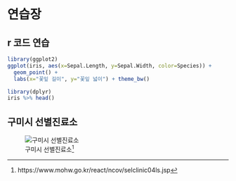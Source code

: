 # 연습장

## r 코드 연습

```r
library(ggplot2)
ggplot(iris, aes(x=Sepal.Length, y=Sepal.Width, color=Species)) +
  geom_point() +
  labs(x="꽃잎 길이", y="꽃잎 넓이") + theme_bw()
```

```r
library(dplyr)
iris %>% head()
```

## 구미시 선별진료소

![구미시 선별진료소^[https://www.mohw.go.kr/react/ncov/selclinic04ls.jsp]](https://user-images.githubusercontent.com/72383349/158912378-c9df3d5a-61ab-4706-ae9f-a8bd98c07763.png)  




